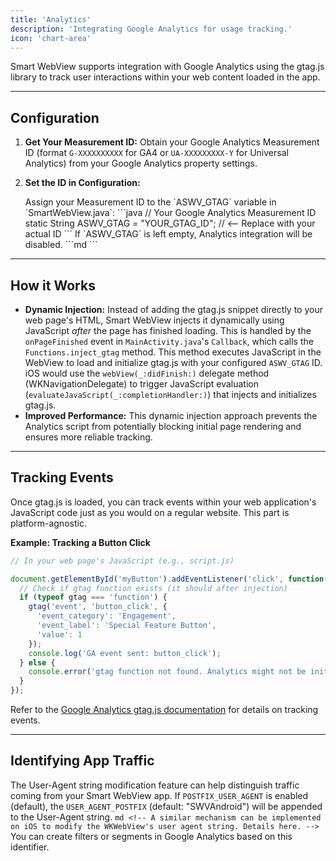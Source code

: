 ```yaml
---
title: 'Analytics'
description: 'Integrating Google Analytics for usage tracking.'
icon: 'chart-area'
---
```



Smart WebView supports integration with Google Analytics using the gtag.js library to track user interactions within your web content loaded in the app.

---

## Configuration

1.  **Get Your Measurement ID:** Obtain your Google Analytics Measurement ID (format `G-XXXXXXXXXX` for GA4 or `UA-XXXXXXXXX-Y` for Universal Analytics) from your Google Analytics property settings.
2.  **Set the ID in Configuration:**

    <Tabs>
     <Tab title="Android">
        Assign your Measurement ID to the `ASWV_GTAG` variable in `SmartWebView.java`:
        ```java
        // Your Google Analytics Measurement ID
        static String ASWV_GTAG = "YOUR_GTAG_ID"; // <-- Replace with your actual ID
        ```
        If `ASWV_GTAG` is left empty, Analytics integration will be disabled.
     </Tab>
     <Tab title="iOS">
        ```md
        <!-- iOS would require a similar configuration mechanism (e.g., in Info.plist or a Swift settings file) to store the GTAG ID. Details here. -->
        ```
     </Tab>
    </Tabs>

---

## How it Works

*   **Dynamic Injection:** Instead of adding the gtag.js snippet directly to your web page's HTML, Smart WebView injects it dynamically using JavaScript *after* the page has finished loading.
    <Tabs>
     <Tab title="Android">
        This is handled by the `onPageFinished` event in `MainActivity.java`'s `Callback`, which calls the `Functions.inject_gtag` method. This method executes JavaScript in the WebView to load and initialize gtag.js with your configured `ASWV_GTAG` ID.
     </Tab>
     <Tab title="iOS">
        iOS would use the `webView(_:didFinish:)` delegate method (WKNavigationDelegate) to trigger JavaScript evaluation (`evaluateJavaScript(_:completionHandler:)`) that injects and initializes gtag.js.
     </Tab>
    </Tabs>
*   **Improved Performance:** This dynamic injection approach prevents the Analytics script from potentially blocking initial page rendering and ensures more reliable tracking.

---

## Tracking Events

Once gtag.js is loaded, you can track events within your web application's JavaScript code just as you would on a regular website. This part is platform-agnostic.

**Example: Tracking a Button Click**

```javascript script.js
// In your web page's JavaScript (e.g., script.js)

document.getElementById('myButton').addEventListener('click', function() {
  // Check if gtag function exists (it should after injection)
  if (typeof gtag === 'function') {
    gtag('event', 'button_click', {
      'event_category': 'Engagement',
      'event_label': 'Special Feature Button',
      'value': 1
    });
    console.log('GA event sent: button_click');
  } else {
    console.error('gtag function not found. Analytics might not be initialized.');
  }
});
```

Refer to the [Google Analytics gtag.js documentation](https://developers.google.com/analytics/devguides/collection/gtagjs/events) for details on tracking events.

---

## Identifying App Traffic

The User-Agent string modification feature can help distinguish traffic coming from your Smart WebView app.
<Tabs>
 <Tab title="Android">
    If `POSTFIX_USER_AGENT` is enabled (default), the `USER_AGENT_POSTFIX` (default: "SWVAndroid") will be appended to the User-Agent string.
 </Tab>
 <Tab title="iOS">
    ```md
    <!-- A similar mechanism can be implemented on iOS to modify the WKWebView's user agent string. Details here. -->
    ```
 </Tab>
</Tabs>
You can create filters or segments in Google Analytics based on this identifier.
